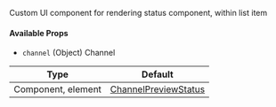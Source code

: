 Custom UI component for rendering status component, within list item

#### Available Props

- `channel` (Object) Channel

<!-- TODO: Change to new docs -->
| Type | Default |
| - | - |
| Component, element | [ChannelPreviewStatus](../../ui-components/channel-preview-status) |